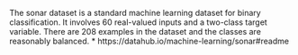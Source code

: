 The sonar dataset is a standard machine learning dataset for binary classification. 
It involves 60 real-valued inputs and a two-class target variable. 
There are 208 examples in the dataset and the classes are reasonably balanced.
* https://datahub.io/machine-learning/sonar#readme   
